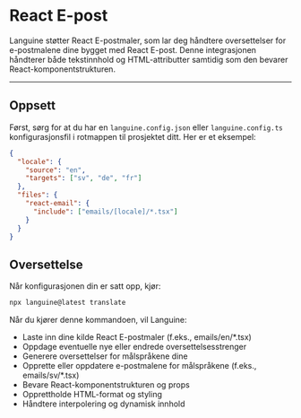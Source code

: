 # React E-post

Languine støtter React E-postmaler, som lar deg håndtere oversettelser for e-postmalene dine bygget med React E-post. Denne integrasjonen håndterer både tekstinnhold og HTML-attributter samtidig som den bevarer React-komponentstrukturen.

---

## Oppsett

Først, sørg for at du har en `languine.config.json` eller `languine.config.ts` konfigurasjonsfil i rotmappen til prosjektet ditt. Her er et eksempel:

```json
{
  "locale": {
    "source": "en",
    "targets": ["sv", "de", "fr"]
  },
  "files": {
    "react-email": {
      "include": ["emails/[locale]/*.tsx"]
    }
  }
}
```

## Oversettelse

Når konfigurasjonen din er satt opp, kjør:

```bash
npx languine@latest translate
```

Når du kjører denne kommandoen, vil Languine:

- Laste inn dine kilde React E-postmaler (f.eks., emails/en/*.tsx)
- Oppdage eventuelle nye eller endrede oversettelsesstrenger
- Generere oversettelser for målspråkene dine
- Opprette eller oppdatere e-postmalene for målspråkene (f.eks., emails/sv/*.tsx)
- Bevare React-komponentstrukturen og props
- Opprettholde HTML-format og styling
- Håndtere interpolering og dynamisk innhold
